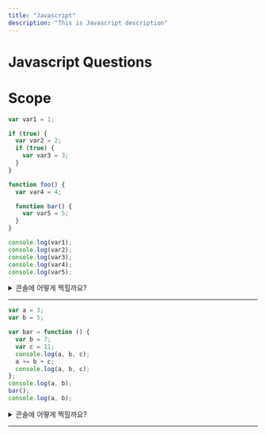 ```yaml
---
title: "Javascript"
description: "This is Javascript description"
---
```


# Javascript Questions

# Scope

```jsx
var var1 = 1;

if (true) {
  var var2 = 2;
  if (true) {
    var var3 = 3;
  }
}

function foo() {
  var var4 = 4;

  function bar() {
    var var5 = 5;
  }
}

console.log(var1);
console.log(var2);
console.log(var3);
console.log(var4);
console.log(var5);
```

<details>
  <summary>콘솔에 어떻게 찍힐까요?</summary>
  1<br />2<br />3<br />
  var4 is not defined
  <br />
  var5 is not defined
</details>

---

```jsx
var a = 3;
var b = 5;

var bar = function () {
  var b = 7;
  var c = 11;
  console.log(a, b, c);
  a += b + c;
  console.log(a, b, c);
};
console.log(a, b);
bar();
console.log(a, b);
```

<details>
  <summary>콘솔에 어떻게 찍힐까요?</summary>
  3, 5<br />3 7 11
  <br />
  21 7 11
  <br />
  21 5
</details>

---
